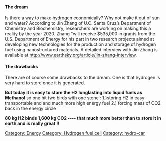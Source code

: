 ====The dream====
Is there a way to make hydrogen economically? Why not make it out of sun and water? According to 
Jin Zhang of U.C. Santa Cruz’s Department of Chemistry and Biochemistry, researchers are working on making this a reality by the year 2020. Zhang "will receive $535,000 in grants from the U.S. Department of Energy for his part in two research projects aimed at developing new technologies for the production and storage of hydrogen fuel using nanostructured materials. A detailed interview with Jin Zhang is available at http://www.earthsky.org/article/jin-zhang-interview.

====The drawbacks====
There are of course some drawbacks to the dream. One is that hydrogen is very hard to store once it is generated.

'''But today it is easy to store the H2 longlasting into liquid fuels as Methanol'''   so one hit two birds with one stone  :
1.)storing  H2 in easy transportable and and much more high energy fuel
2.) forcing mass of CO2 back in the energy circle 

'''80 kg H2 binds 1,600 kg CO2  ----
that much more better than to store it in earth and is really great !!'''
 
[[Category: Energy]]
[[Category: Hydrogen fuel cell]]
[[Category: hydro-car]]